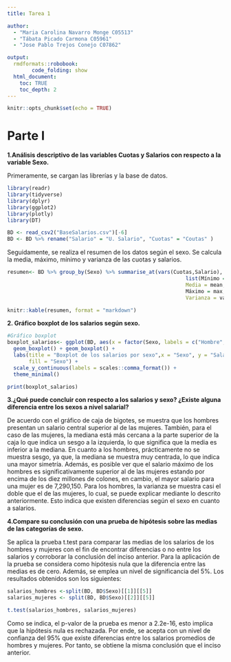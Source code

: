 ```yaml
---
title: Tarea 1

author:
  - "Maria Carolina Navarro Monge C05513"
  - "Tábata Picado Carmona C05961"
  - "Jose Pablo Trejos Conejo C07862"

output:
  rmdformats::robobook:
        code_folding: show
  html_document:
    toc: TRUE
    toc_depth: 2
---
```


```{=html}
<STYLE TYPE="text/css">
<!--
  .r {
    border: none;
    border-radius: 0px;
  }
  
  #TOC {
    font-size: 14pt;
    color: #ffa07a;
    margin: 4rem 0 4rem;
  }
  
  a:hover {
    color: #ffa07a;
  }
  
  a {
    color: #393d42;
  }
  th{
    font-weight: bold;
    background-color: #ffa07a;
  }
  table { 
    font-size: 8pt;
    font-family: Arial; 
    border-collapse: collapse;
  }
--->
</STYLE>
```
```r
knitr::opts_chunk$set(echo = TRUE)
```

# Parte I

**1.Análisis descriptivo de las variables Cuotas y Salarios con respecto a la variable Sexo.**

Primeramente, se cargan las librerías y la base de datos.

```r
library(readr)
library(tidyverse)
library(dplyr)
library(ggplot2)
library(plotly)
library(DT)

BD <- read_csv2("BaseSalarios.csv")[-6]
BD <- BD %>% rename("Salario" = "U. Salario", "Cuotas" = "Coutas" )
```

Seguidamente, se realiza el resumen de los datos según el sexo. Se calcula la media, máximo, mínimo y varianza de las cuotas y salarios.

```r
resumen<- BD %>% group_by(Sexo) %>% summarise_at(vars(Cuotas,Salario), 
                                                          list(Mínimo = min,
                                                          Media = mean,
                                                          Máximo = max,
                                                          Varianza = var))

knitr::kable(resumen, format = "markdown")

```

**2. Gráfico boxplot de los salarios según sexo.**

```r
#Gráfico boxplot
boxplot_salarios<- ggplot(BD, aes(x = factor(Sexo, labels = c("Hombre", "Mujer")), y = Salario, fill= factor(Sexo, labels = c("Hombre", "Mujer")))) + 
  geom_boxplot() + geom_boxplot() +
  labs(title = "Boxplot de los salarios por sexo",x = "Sexo", y = "Salario", 
       fill = "Sexo") + 
  scale_y_continuous(labels = scales::comma_format()) +
  theme_minimal()

print(boxplot_salarios)

```

**3.¿Qué puede concluir con respecto a los salarios y sexo? ¿Existe alguna diferencia entre los sexos a nivel salarial?**

De acuerdo con el gráfico de caja de bigotes, se muestra que los hombres presentan un salario central superior al de las mujeres. También, para el caso de las mujeres, la mediana está más cercana a la parte superior de la caja lo que indica un sesgo a la izquierda, lo que significa que la media es inferior a la mediana. En cuanto a los hombres, prácticamente no se muestra sesgo, ya que, la mediana se muestra muy centrada, lo que indica una mayor simetría. Además, es posible ver que el salario máximo de los hombres es significativamente superior al de las mujeres estando por encima de los diez millones de colones, en cambio, el mayor salario para una mujer es de 7,290,150. Para los hombres, la varianza se muestra casi el doble que el de las mujeres, lo cual, se puede explicar mediante lo descrito anteriormente. Esto indica que existen diferencias según el sexo en cuanto a salarios.

**4.Compare su conclusión con una prueba de hipótesis sobre las medias de las categorías de sexo.**

Se aplica la prueba t.test para comparar las medias de los salarios de los hombres y mujeres con el fin de encontrar diferencias o no entre los salarios y corroborar la conclusión del inciso anterior. Para la aplicación de la prueba se considera como hipótesis nula que la diferencia entre las medias es de cero. Además, se emplea un nivel de significancia del 5%. Los resultados obtenidos son los siguientes:

```r
salarios_hombres <-split(BD, BD$Sexo)[[1]][[5]]
salarios_mujeres <- split(BD, BD$Sexo)[[2]][[5]]

t.test(salarios_hombres, salarios_mujeres)

```

Como se indica, el p-valor de la prueba es menor a 2.2e-16, esto implica que la hipótesis nula es rechazada. Por ende, se acepta con un nivel de confianza del 95% que existe diferencias entre los salarios promedios de hombres y mujeres. Por tanto, se obtiene la misma conclusión que el inciso anterior.
